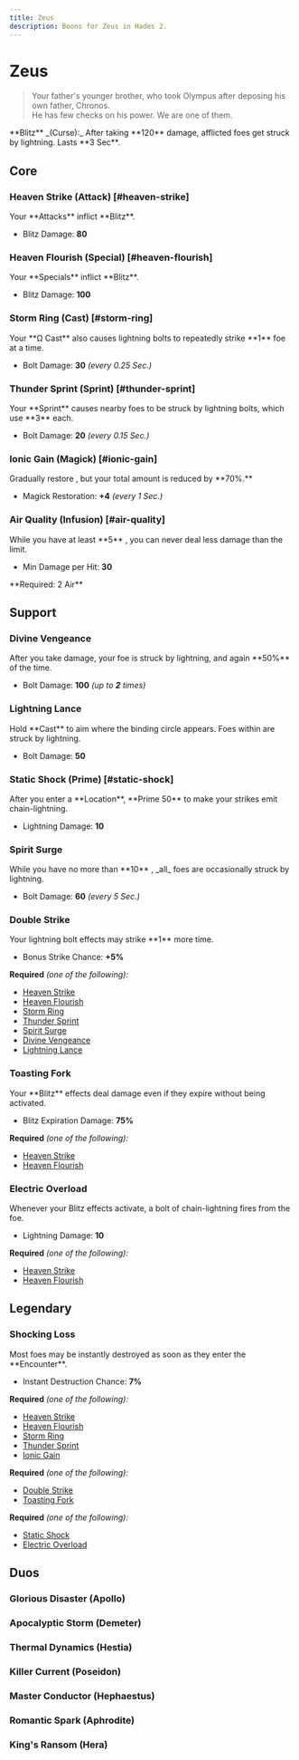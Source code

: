 ```yaml
---
title: Zeus
description: Boons for Zeus in Hades 2.
---
```




# <IconZeus className="mb-1" /> Zeus

> Your father's younger brother, who took Olympus after deposing his own father,
> Chronos.\
> He has few checks on his power. We are one of them.

<Boon className="mt-4">
  **Blitz** _(Curse):_ After taking **120** damage, afflicted foes get struck by
  lightning. Lasts **3 Sec**.
</Boon>

## Core

### Heaven Strike (Attack) [#heaven-strike]

<Boon element="air">
Your **Attacks** inflict **Blitz**.

- Blitz Damage: **80**

</Boon>

### Heaven Flourish (Special) [#heaven-flourish]

<Boon element="air">
Your **Specials** inflict **Blitz**.

- Blitz Damage: **100**

</Boon>

### Storm Ring (Cast) [#storm-ring]

<Boon element="air">
Your **Ω Cast** also causes lightning bolts to repeatedly strike **1** foe at a time.

- Bolt Damage: **30** _(every 0.25 Sec.)_

</Boon>

### Thunder Sprint (Sprint) [#thunder-sprint]

<Boon element="air">
Your **Sprint** causes nearby foes to be struck by lightning bolts, which use **3** <IconMagick /> each.

- Bolt Damage: **20** _(every 0.15 Sec.)_

</Boon>

### Ionic Gain (Magick) [#ionic-gain]

<Boon element="air">
Gradually restore <IconMagick />, but your total amount is reduced by **70%.**

- Magick Restoration: **+4** _(every 1 Sec.)_

</Boon>

### Air Quality (Infusion) [#air-quality]

<Boon>
While you have at least **5** <IconAir />, you can never deal less damage than the limit.

- Min Damage per Hit: **30**

</Boon>
**Required: 2 Air**

## Support

### Divine Vengeance

<Boon element="air">
After you take damage, your foe is struck by lightning, and again **50%** of the time.

- Bolt Damage: **100** _(up to **2** times)_

</Boon>

### Lightning Lance

<Boon element="air">
Hold **Cast** to aim where the binding circle appears. Foes within are struck by lightning.

- Bolt Damage: **50**

</Boon>

### Static Shock (Prime) [#static-shock]

<Boon element="air">
After you enter a **Location**, **Prime 50** <IconMagick /> to make your strikes emit chain-lightning.

- Lightning Damage: **10**

</Boon>

### Spirit Surge

<Boon element="air">
While you have no more than **10** <IconMagick />, _all_ foes are occasionally struck by lightning.

- Bolt Damage: **60** _(every 5 Sec.)_

</Boon>

### Double Strike

<Boon element="air">
Your lightning bolt effects may strike **1** more time.

- Bonus Strike Chance: **+5%**

</Boon>

**Required** _(one of the following):_

- [Heaven Strike](#heaven-strike)
- [Heaven Flourish](#heaven-flourish)
- [Storm Ring](#storm-ring)
- [Thunder Sprint](#thunder-sprint)
- [Spirit Surge](#spirit-surge)
- [Divine Vengeance](#divine-vengeance)
- [Lightning Lance](#lightning-lance)

### Toasting Fork

<Boon element="air">
Your **Blitz** effects deal damage even if they expire without being activated.

- Blitz Expiration Damage: **75%**

</Boon>

**Required** _(one of the following):_

- [Heaven Strike](#heaven-strike)
- [Heaven Flourish](#heaven-flourish)

### Electric Overload

<Boon element="air">
Whenever your Blitz effects activate, a bolt of chain-lightning fires from the foe.

- Lightning Damage: **10**

</Boon>

**Required** _(one of the following):_

- [Heaven Strike](#heaven-strike)
- [Heaven Flourish](#heaven-flourish)

## <TextHighlight type="legendary">Legendary</TextHighlight>

### <TextHighlight type="legendary">Shocking Loss</TextHighlight>

<Boon element="air">
Most foes may be instantly destroyed as soon as they enter the **Encounter**.

- Instant Destruction Chance: **7%**

</Boon>

**Required** _(one of the following):_

- [Heaven Strike](#heaven-strike)
- [Heaven Flourish](#heaven-flourish)
- [Storm Ring](#storm-ring)
- [Thunder Sprint](#thunder-sprint)
- [Ionic Gain](#ionic-gain)

**Required** _(one of the following):_

- [Double Strike](#double-strike)
- [Toasting Fork](#toasting-fork)

**Required** _(one of the following):_

- [Static Shock](#static-shock)
- [Electric Overload](#electric-overload)

## <TextHighlight type="duo">Duos</TextHighlight>

### <TextHighlight type="duo">Glorious Disaster</TextHighlight> (Apollo)

<GloriousDisaster />

### <TextHighlight type="duo">Apocalyptic Storm</TextHighlight> (Demeter)

<ApocalypticStorm />

### <TextHighlight type="duo">Thermal Dynamics</TextHighlight> (Hestia)

<ThermalDynamics />

### <TextHighlight type="duo">Killer Current</TextHighlight> (Poseidon)

<KillerCurrent />

### <TextHighlight type="duo">Master Conductor</TextHighlight> (Hephaestus)

<MasterConductor />

### <TextHighlight type="duo">Romantic Spark</TextHighlight> (Aphrodite)

<RomanticSpark />

### <TextHighlight type="duo">King's Ransom</TextHighlight> (Hera)

<KingsRansom />
